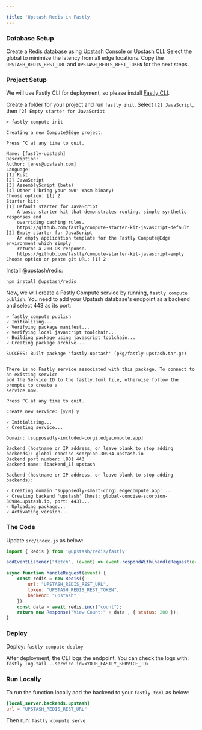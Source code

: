 ```yaml
---

title: 'Upstash Redis in Fastly'
---
```


### Database Setup
Create a Redis database using [Upstash Console](https://console.upstash.com) or [Upstash CLI](https://github.com/upstash/cli). Select the global to minimize the latency from all edge locations. Copy the `UPSTASH_REDIS_REST_URL` and `UPSTASH_REDIS_REST_TOKEN` for the next steps.

### Project Setup
We will use Fastly CLI for deployment, so please install [Fastly CLI](https://developer.fastly.com/reference/cli/).

Create a folder for your project and run `fastly init`. Select `[2] JavaScript`, then `[2] Empty starter for JavaScript`

```shell
> fastly compute init

Creating a new Compute@Edge project.

Press ^C at any time to quit.

Name: [fastly-upstash]
Description:
Author: [enes@upstash.com]
Language:
[1] Rust
[2] JavaScript
[3] AssemblyScript (beta)
[4] Other ('bring your own' Wasm binary)
Choose option: [1] 2
Starter kit:
[1] Default starter for JavaScript
    A basic starter kit that demonstrates routing, simple synthetic responses and
    overriding caching rules.
    https://github.com/fastly/compute-starter-kit-javascript-default
[2] Empty starter for JavaScript
    An empty application template for the Fastly Compute@Edge environment which simply
    returns a 200 OK response.
    https://github.com/fastly/compute-starter-kit-javascript-empty
Choose option or paste git URL: [1] 2
```

Install @upstash/redis:
```shell
npm install @upstash/redis
```

Now, we will create a Fastly Compute service by running, `fastly compute publish`. You need to add your Upstash database's endpoint as a backend and select 443 as its port.
```shell
> fastly compute publish
✓ Initializing...
✓ Verifying package manifest...
✓ Verifying local javascript toolchain...
✓ Building package using javascript toolchain...
✓ Creating package archive...

SUCCESS: Built package 'fastly-upstash' (pkg/fastly-upstash.tar.gz)


There is no Fastly service associated with this package. To connect to an existing service
add the Service ID to the fastly.toml file, otherwise follow the prompts to create a
service now.

Press ^C at any time to quit.

Create new service: [y/N] y

✓ Initializing...
✓ Creating service...

Domain: [supposedly-included-corgi.edgecompute.app]

Backend (hostname or IP address, or leave blank to stop adding backends): global-concise-scorpion-30984.upstash.io
Backend port number: [80] 443
Backend name: [backend_1] upstash

Backend (hostname or IP address, or leave blank to stop adding backends):

✓ Creating domain 'supposedly-smart-corgi.edgecompute.app'...
✓ Creating backend 'upstash' (host: global-concise-scorpion-30984.upstash.io, port: 443)...
✓ Uploading package...
✓ Activating version...
```


### The Code
Update `src/index.js` as below:
```js
import { Redis } from '@upstash/redis/fastly'

addEventListener("fetch", (event) => event.respondWith(handleRequest(event)));

async function handleRequest(event) {
    const redis = new Redis({
        url: "UPSTASH_REDIS_REST_URL",
        token: "UPSTASH_REDIS_REST_TOKEN",
        backend: "upstash"
    })
    const data = await redis.incr("count");
    return new Response("View Count:" + data , { status: 200 });
}
```

### Deploy
Deploy: `fastly compute deploy`

After deployment, the CLI logs the endpoint. You can check the logs with: `fastly log-tail --service-id=<YOUR_FASTLY_SERVICE_ID>`



### Run Locally 

To run the function locally add the backend to your `fastly.toml` as below:
```toml
[local_server.backends.upstash]
url = "UPSTASH_REDIS_REST_URL"
```
Then run: `fastly compute serve`

